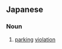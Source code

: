 ==Japanese==
{{ja-kanjitab|ちゅう|しゃ|い|はん|yomi=on}}

===Noun===
{{ja-noun|ちゅうしゃいはん}}

# [[parking]] [[violation]]